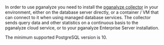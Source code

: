 In order to use pganalyze you need to install the [pganalyze collector](https://github.com/pganalyze/collector)
in your environment, either on the database server directly, or a container / VM
that can connect to it when using managed database services. The collector sends
query data and other statistics on a continuous basis to the pganalyze cloud
service, or to your pganalyze Enterprise Server installation.

The minimum supported PostgreSQL version is 10.
